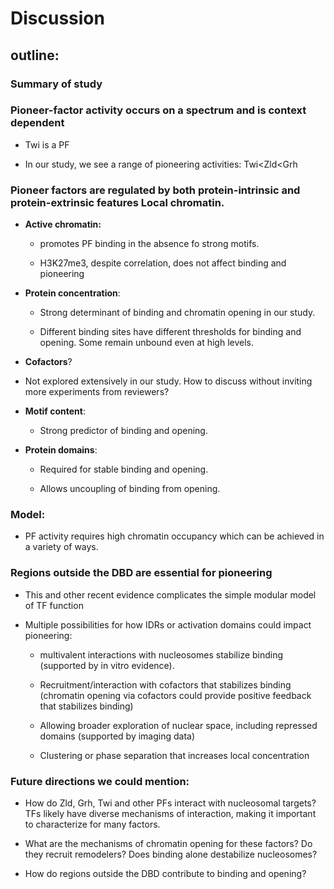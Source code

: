 # Discussion

## outline:

### Summary of study

### Pioneer-factor activity occurs on a spectrum and is context dependent

-   Twi is a PF

-   In our study, we see a range of pioneering activities: Twi\<Zld\<Grh

### Pioneer factors are regulated by both protein-intrinsic and protein-extrinsic features Local chromatin.

-   **Active chromatin:**

    -   promotes PF binding in the absence fo strong motifs.

    -   H3K27me3, despite correlation, does not affect binding and pioneering

-   **Protein concentration**:

    -   Strong determinant of binding and chromatin opening in our study.

    -   Different binding sites have different thresholds for binding and opening.
        Some remain unbound even at high levels.

-   **Cofactors**?

-   Not explored extensively in our study.
    How to discuss without inviting more experiments from reviewers?

-   **Motif content**:

    -   Strong predictor of binding and opening.

-   **Protein domains**:

    -   Required for stable binding and opening.

    -   Allows uncoupling of binding from opening.

### Model:

-   PF activity requires high chromatin occupancy which can be achieved in a variety of ways.

### Regions outside the DBD are essential for pioneering

-   This and other recent evidence complicates the simple modular model of TF function

-   Multiple possibilities for how IDRs or activation domains could impact pioneering:

    -   multivalent interactions with nucleosomes stabilize binding (supported by in vitro evidence).

    -   Recruitment/interaction with cofactors that stabilizes binding (chromatin opening via cofactors could provide positive feedback that stabilizes binding)

    -   Allowing broader exploration of nuclear space, including repressed domains (supported by imaging data)

    -   Clustering or phase separation that increases local concentration

### Future directions we could mention:

-   How do Zld, Grh, Twi and other PFs interact with nucleosomal targets?
    TFs likely have diverse mechanisms of interaction, making it important to characterize for many factors.

-   What are the mechanisms of chromatin opening for these factors?
    Do they recruit remodelers?
    Does binding alone destabilize nucleosomes?

-   How do regions outside the DBD contribute to binding and opening?
